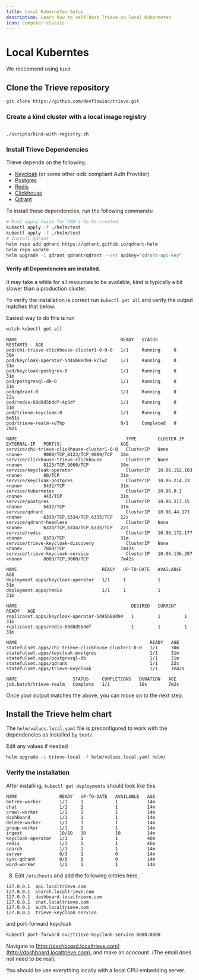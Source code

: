 ```yaml
---
title: Local Kubernetes Setup
description: Learn how to self-host Trieve on local Kubernetes
icon: computer-classic
---
```


# Local Kuberntes

We reccomend using `kind`

## Clone the Trieve repository

```sh
git clone https://github.com/devflowinc/trieve.git
```

### Create a kind cluster with a local image registry

```sh

./scripts/kind-with-registry.sh

```

### Install Trieve Dependencies

Trieve depends on the following:
- [Keycloak](https://www.keycloak.org/) (or some other oidc compliant Auth Provider)
- [Postgres](https://www.postgresql.org/)
- [Redis](https://redis.io/)
- [Clickhouse](https://clickhouse.tech/)
- [Qdrant](https://qdrant.tech/)


To install these dependencies, run the following commands:

```sh
# Must apply twice for CRD's to be created
kubectl apply -f ./helm/test
kubectl apply -f ./helm/test
# Install qdrant
helm repo add qdrant https://qdrant.github.io/qdrant-helm
helm repo update
helm upgrade -i qdrant qdrant/qdrant --set apiKey="qdrant-api-key"

```

#### Verify all Dependencies are installed.

It may take a while for all resources to be available, kind is typically a bit slower than a production cluster.

To verify the installation is correct run `kubectl get all` and verify the output matches that below.

Easiest way to do this is run

```sh
watch kubectl get all
```

```
NAME                                       READY   STATUS      RESTARTS   AGE
pod/chi-trieve-clickhouse-cluster1-0-0-0   1/1     Running     0          30m
pod/keycloak-operator-5d45b88d94-kclw2     1/1     Running     0          31m
pod/keycloak-postgres-0                    1/1     Running     0          31m
pod/postgresql-db-0                        1/1     Running     0          31m
pod/qdrant-0                               1/1     Running     0          22s
pod/redis-68d8d5bddf-4p5df                 1/1     Running     0          31m
pod/trieve-keycloak-0                      1/1     Running     0          6m51s
pod/trieve-realm-xv7hp                     0/1     Completed   0          7m2s

NAME                                         TYPE        CLUSTER-IP      EXTERNAL-IP   PORT(S)                      AGE
service/chi-trieve-clickhouse-cluster1-0-0   ClusterIP   None            <none>        9000/TCP,8123/TCP,9009/TCP   30m
service/clickhouse-trieve-clickhouse         ClusterIP   None            <none>        8123/TCP,9000/TCP            30m
service/keycloak-operator                    ClusterIP   10.96.152.103   <none>        80/TCP                       31m
service/keycloak-postgres                    ClusterIP   10.96.214.23    <none>        5432/TCP                     31m
service/kubernetes                           ClusterIP   10.96.0.1       <none>        443/TCP                      31m
service/postgres                             ClusterIP   10.96.217.15    <none>        5432/TCP                     31m
service/qdrant                               ClusterIP   10.96.44.173    <none>        6333/TCP,6334/TCP,6335/TCP   22s
service/qdrant-headless                      ClusterIP   None            <none>        6333/TCP,6334/TCP,6335/TCP   22s
service/redis                                ClusterIP   10.96.172.177   <none>        6379/TCP                     31m
service/trieve-keycloak-discovery            ClusterIP   None            <none>        7800/TCP                     7m42s
service/trieve-keycloak-service              ClusterIP   10.96.136.207   <none>        8080/TCP,9000/TCP            7m42s

NAME                                READY   UP-TO-DATE   AVAILABLE   AGE
deployment.apps/keycloak-operator   1/1     1            1           31m
deployment.apps/redis               1/1     1            1           31m

NAME                                           DESIRED   CURRENT   READY   AGE
replicaset.apps/keycloak-operator-5d45b88d94   1         1         1       31m
replicaset.apps/redis-68d8d5bddf               1         1         1       31m

NAME                                                  READY   AGE
statefulset.apps/chi-trieve-clickhouse-cluster1-0-0   1/1     30m
statefulset.apps/keycloak-postgres                    1/1     31m
statefulset.apps/postgresql-db                        1/1     31m
statefulset.apps/qdrant                               1/1     22s
statefulset.apps/trieve-keycloak                      1/1     7m42s

NAME                     STATUS     COMPLETIONS   DURATION   AGE
job.batch/trieve-realm   Complete   1/1           10s        7m2s

```

Once your output matches the above, you can move on to the next step.

## Install the Trieve helm chart

The `helm/values.local.yaml` file is preconfigured to work with the dependencies as installed by `test/`.

Edit any values if needed

```sh
helm upgrade -i trieve-local -f helm/values.local.yaml helm/
```

### Verify the installation

After installing, `kubectl get deployments` should look like this.

```
NAME                READY   UP-TO-DATE   AVAILABLE   AGE
bktree-worker       1/1     1            1           14m
chat                1/1     1            1           14m
crawl-worker        1/1     1            1           14m
dashboard           1/1     1            1           14m
delete-worker       1/1     1            1           14m
group-worker        1/1     1            1           14m
ingest              10/10   10           10          14m
keycloak-operator   1/1     1            1           46m
redis               1/1     1            1           46m
search              1/1     1            1           14m
server              0/3     1            0           14m
sync-qdrant         0/0     0            0           14m
word-worker         1/1     1            1           14m
```

8) Edit `/etc/hosts` and add the following entries here.

```
127.0.0.1  api.localtrieve.com
127.0.0.1  search.localtrieve.com
127.0.0.1  dashboard.localtrieve.com
127.0.0.1  chat.localtrieve.com
127.0.0.1  auth.localtrieve.com
127.0.0.1  trieve-keycloak-service
```

and port-forward keycloak

```sh
kubectl port-forward svc/trieve-keycloak-service 8080:8080
```

Navigate to [http://dashboard.localtrieve.com](http://dashboard.localtrieve.com), and make an acocount. (The email does not need to be real).

You should be use everything locally with a local CPU embedding server.
